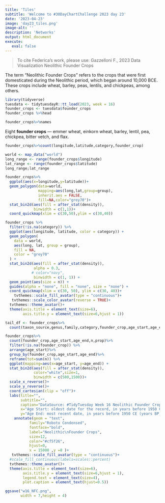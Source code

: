 ```yaml
---
title: 'Tiles'
subtitle: 'Welcome to #30DayChartChallenge 2023 day 23'
date: '2023-04-23'
image: 'day23_tiles.png'
image-alt: ''
description: 'Networks'
output: html_document
execute: 
   eval: false
---
```




> To cite Federica's work, please use: Gazzelloni F., 2023 Data Visualization Neolithic Founder Crops 


The term "Neolithic Founder Crops" refers to the crops that were first domesticated during the Neolithic period, which began around 10,000 BCE. These crops include wheat, barley, peas, lentils, and chickpeas, among others. 



```r
library(tidyverse)
tuesdata <- tidytuesdayR::tt_load(2023, week = 16)
founder_crops <- tuesdata$founder_crops
founder_crops %>%head
```


```r
founder_crops%>%names
```

Eight **founder crops** — emmer wheat, einkorn wheat, barley, lentil, pea, chickpea, bitter vetch, and flax.
```r
founder_crops%>%count(longitude,latitude,category,founder_crop)
```


```r
world <- map_data("world")
long_range <- range(founder_crops$longitude)
lat_range <- range(founder_crops$latitude)
long_range;lat_range
```

```r
founder_crops%>%
  ggplot(aes(x=longitude,y=latitude))+
  geom_polygon(data=world,
               mapping=aes(long,lat,group=group),
               inherit.aes = FALSE,
               fill=NA,color="grey70")+
  stat_bin2d(aes(fill = after_stat(density)),
             binwidth = c(1,1))+
  coord_quickmap(xlim = c(30,50),ylim = c(30,40))
```


```r
founder_crops %>%
  filter(!is.na(category)) %>%
  ggplot(aes(longitude, latitude, color = category)) +
  geom_polygon(
    data = world,
    aes(long, lat, group = group),
    fill = NA,
    color = "grey70"
  ) +
  stat_bin2d(aes(fill = after_stat(density)),
             alpha = 0.3,
            # color="navy",
             binwidth = c(1, 1)) +
  geom_point(aes(size = n)) +
  guides(alpha = "none", fill = "none", size = "none") +
  coord_quickmap(xlim = c(30, 50), ylim = c(30, 40))+
    tvthemes::scale_fill_avatar(type = "continuous")+
   tvthemes::scale_color_avatar(reverse = TRUE)+
  tvthemes::theme_avatar()+
  theme(axis.title = element_text(size=6),
        axis.title.y = element_text(size=6,hjust = 1))
```



```r
tail_df <- founder_crops%>%
  count(taxon_source,genus,family,category,founder_crop,age_start,age_end,n,prop)
```

```r
founder_crops%>%
  count(founder_crop,age_start,age_end,n,prop)%>%
  filter(!is.na(founder_crop)) %>%
  arrange(age_start)%>%
  group_by(founder_crop,age_start,age_end)%>%
  reframe(tot=sum(n)) %>%
  ggplot(mapping=aes(x=age_start, y=age_end)) +
  stat_bin2d(aes(fill = after_stat(density)),
             color="white",size=1,
             binwidth = c(500,1500))+
  scale_x_reverse()+
  scale_y_reverse()+
  coord_cartesian(clip = "off")+
  labs(title="",
       subtitle="",
       caption="DataSource: #TidyTuesday Week 16 Neolithic Founder Crops\n#30DayChartChallenge Day23 Tiles | DataViz: Federica Gazzelloni",
       x="Age Start: oldest date for the record, in years before 1950 CE (years BP)",
       y="Age End: most recent date, in years before 1950 CE (years BP)")+
    annotate(geom = "text",
           family="Roboto Condensed",
           fontface="bold",
           label="Neolithic\nFounder Crops",
           size=12,
           color="#cf5f26",
           hjust=0,
           x = 15000 ,y =0 )+
   tvthemes::scale_fill_avatar(type = "continuous")+
  #scale_fill_continuous(labels=scales::percent)
  tvthemes::theme_avatar()+
  theme(axis.title = element_text(size=6),
        axis.title.y = element_text(size=6,hjust = 1),
        legend.text = element_text(size=4),
        plot.caption = element_text(hjust=0.5))
```


```r
ggsave("w16_NFC.png",
       width = 7,height = 4)
```

